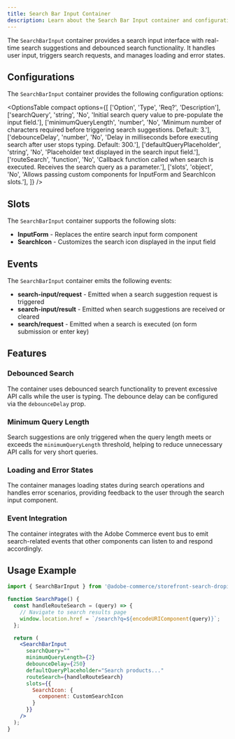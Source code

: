```yaml
---
title: Search Bar Input Container
description: Learn about the Search Bar Input container and configurations for the Product Discovery drop-in.
---
```



The `SearchBarInput` container provides a search input interface with real-time search suggestions and debounced search functionality. It handles user input, triggers search requests, and manages loading and error states.

## Configurations

The `SearchBarInput` container provides the following configuration options:

<OptionsTable
  compact
  options={[
    ['Option', 'Type', 'Req?', 'Description'],
    ['searchQuery', 'string', 'No', 'Initial search query value to pre-populate the input field.'],
    ['minimumQueryLength', 'number', 'No', 'Minimum number of characters required before triggering search suggestions. Default: 3.'],
    ['debounceDelay', 'number', 'No', 'Delay in milliseconds before executing search after user stops typing. Default: 300.'],
    ['defaultQueryPlaceholder', 'string', 'No', 'Placeholder text displayed in the search input field.'],
    ['routeSearch', 'function', 'No', 'Callback function called when search is executed. Receives the search query as a parameter.'],
    ['slots', 'object', 'No', 'Allows passing custom components for InputForm and SearchIcon slots.'],
  ]}
/>

## Slots

The `SearchBarInput` container supports the following slots:

* **InputForm** - Replaces the entire search input form component
* **SearchIcon** - Customizes the search icon displayed in the input field

## Events

The `SearchBarInput` container emits the following events:

* **search-input/request** - Emitted when a search suggestion request is triggered
* **search-input/result** - Emitted when search suggestions are received or cleared
* **search/request** - Emitted when a search is executed (on form submission or enter key)

## Features

### Debounced Search
The container uses debounced search functionality to prevent excessive API calls while the user is typing. The debounce delay can be configured via the `debounceDelay` prop.

### Minimum Query Length
Search suggestions are only triggered when the query length meets or exceeds the `minimumQueryLength` threshold, helping to reduce unnecessary API calls for very short queries.

### Loading and Error States
The container manages loading states during search operations and handles error scenarios, providing feedback to the user through the search input component.

### Event Integration
The container integrates with the Adobe Commerce event bus to emit search-related events that other components can listen to and respond accordingly.

## Usage Example

```jsx
import { SearchBarInput } from '@adobe-commerce/storefront-search-dropin';

function SearchPage() {
  const handleRouteSearch = (query) => {
    // Navigate to search results page
    window.location.href = `/search?q=${encodeURIComponent(query)}`;
  };

  return (
    <SearchBarInput
      searchQuery=""
      minimumQueryLength={2}
      debounceDelay={250}
      defaultQueryPlaceholder="Search products..."
      routeSearch={handleRouteSearch}
      slots={{
        SearchIcon: {
          component: CustomSearchIcon
        }
      }}
    />
  );
}